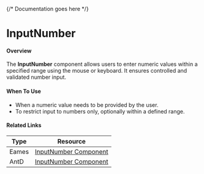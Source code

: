 

<Meta of={InputNumberStories} />

{/* Documentation goes here */}

# InputNumber

#### Overview
The **InputNumber** component allows users to enter numeric values within a specified range using the mouse or keyboard. It ensures controlled and validated number input.

#### **When To Use**
- When a numeric value needs to be provided by the user.
- To restrict input to numbers only, optionally within a defined range.

#### Related Links

| Type  | Resource                                                                                                                                               |
| ----- | ------------------------------------------------------------------------------------------------------------------------------------------------------ |
| Eames | [InputNumber Component](https://www.figma.com/design/veXnmignQnJz8StIq10VJ5/Eames-2.0---Foundations-%26-Components?node-id=388-11439&p=f&t=zURbLpG60aM6aJiH-0) |
| AntD | [InputNumber Component](https://ant.design/components/input-number) |

<Canvas meta={InputNumberStories.default} />
